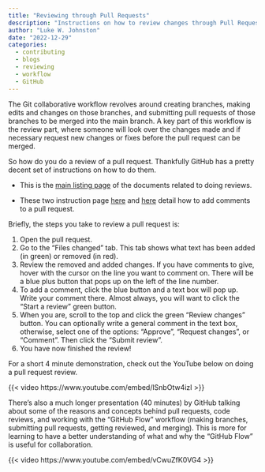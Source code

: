 ```yaml
---
title: "Reviewing through Pull Requests"
description: "Instructions on how to review changes through Pull Requests."
author: "Luke W. Johnston"
date: "2022-12-29"
categories:
  - contributing
  - blogs
  - reviewing
  - workflow
  - GitHub
---
```


The Git collaborative workflow revolves around creating branches, making
edits and changes on those branches, and submitting pull requests of
those branches to be merged into the main branch. A key part of this
workflow is the review part, where someone will look over the changes
made and if necessary request new changes or fixes before the pull
request can be merged.

So how do you do a review of a pull request. Thankfully GitHub has a
pretty decent set of instructions on how to do them.

-   This is the [main listing
    page](https://docs.github.com/en/pull-requests/collaborating-with-pull-requests/reviewing-changes-in-pull-requests)
    of the documents related to doing reviews.

-   These two instruction page
    [here](https://docs.github.com/en/pull-requests/collaborating-with-pull-requests/reviewing-changes-in-pull-requests/reviewing-proposed-changes-in-a-pull-request)
    and
    [here](https://docs.github.com/en/pull-requests/collaborating-with-pull-requests/reviewing-changes-in-pull-requests/commenting-on-a-pull-request)
    detail how to add comments to a pull request.

Briefly, the steps you take to review a pull request is:

1.  Open the pull request.
2.  Go to the "Files changed" tab. This tab shows what text has been
    added (in green) or removed (in red).
3.  Review the removed and added changes. If you have comments to give,
    hover with the cursor on the line you want to comment on. There will
    be a blue plus button that pops up on the left of the line number.
4.  To add a comment, click the blue button and a text box will pop up.
    Write your comment there. Almost always, you will want to click the
    "Start a review" green button.
5.  When you are, scroll to the top and click the green "Review changes"
    button. You can optionally write a general comment in the text box,
    otherwise, select one of the options: "Approve", "Request changes",
    or "Comment". Then click the "Submit review".
6.  You have now finished the review!

For a short 4 minute demonstration, check out the YouTube below on doing
a pull request review.

{{< video https://www.youtube.com/embed/lSnbOtw4izI >}}

There's also a much longer presentation (40 minutes) by GitHub talking
about some of the reasons and concepts behind pull requests, code
reviews, and working with the "GitHub Flow" workflow (making branches,
submitting pull requests, getting reviewed, and merging). This is more
for learning to have a better understanding of what and why the "GitHub
Flow" is useful for collaboration.

{{< video https://www.youtube.com/embed/vCwuZfK0VG4 >}}
